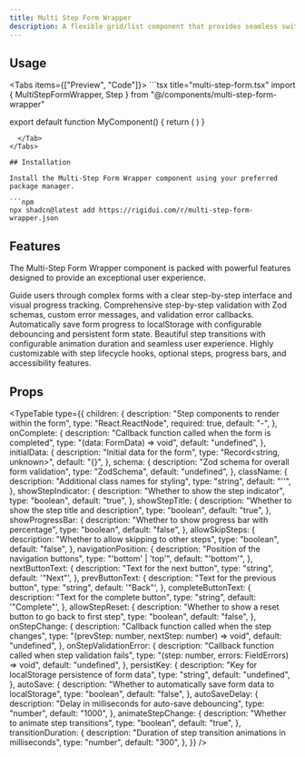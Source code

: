 ```yaml
---
title: Multi Step Form Wrapper
description: A flexible grid/list component that provides seamless switching between grid and list layouts with customizable card rendering.
---
```



## Usage

<Tabs items={["Preview", "Code"]}>
  <Tab value="Preview">
    <MultiStepFormPreview />
  </Tab>
  <Tab value="Code">
    ```tsx title="multi-step-form.tsx"
import { MultiStepFormWrapper, Step } from "@/components/multi-step-form-wrapper"

export default function MyComponent() {
      return (
        <MultiStepFormWrapper>
          <Step title="Basic Info">
            <FormBasic />
          </Step>
          <Step title="Message">
            <FormMessage />
          </Step>
        </MultiStepFormWrapper>
      )
}
```
  </Tab>
</Tabs>

## Installation

Install the Multi-Step Form Wrapper component using your preferred package manager.

```npm
npx shadcn@latest add https://rigidui.com/r/multi-step-form-wrapper.json
```

## Features

The Multi-Step Form Wrapper component is packed with powerful features designed to provide an exceptional user experience.

<Cards>
  <Card title="Step-by-Step Form Flow">
    Guide users through complex forms with a clear step-by-step interface and
    visual progress tracking.
  </Card>
  <Card title="Advanced Validation">
    Comprehensive step-by-step validation with Zod schemas, custom error
    messages, and validation error callbacks.
  </Card>
  <Card title="Auto-Save & Persistence">
    Automatically save form progress to localStorage with configurable
    debouncing and persistent form state.
  </Card>
  <Card title="Smooth Animations">
    Beautiful step transitions with configurable animation duration and seamless
    user experience.
  </Card>
  <Card title="Flexible Configuration">
    Highly customizable with step lifecycle hooks, optional steps, progress
    bars, and accessibility features.
  </Card>
</Cards>

## Props

<TypeTable
  type={{
    children: {
      description: "Step components to render within the form",
      type: "React.ReactNode",
      required: true,
      default: "-",
    },
    onComplete: {
      description: "Callback function called when the form is completed",
      type: "(data: FormData) => void",
      default: "undefined",
    },
    initialData: {
      description: "Initial data for the form",
      type: "Record<string, unknown>",
      default: "{}",
    },
    schema: {
      description: "Zod schema for overall form validation",
      type: "ZodSchema",
      default: "undefined",
    },
    className: {
      description: "Additional class names for styling",
      type: "string",
      default: "''",
    },
    showStepIndicator: {
      description: "Whether to show the step indicator",
      type: "boolean",
      default: "true",
    },
    showStepTitle: {
      description: "Whether to show the step title and description",
      type: "boolean",
      default: "true",
    },
    showProgressBar: {
      description: "Whether to show progress bar with percentage",
      type: "boolean",
      default: "false",
    },
    allowSkipSteps: {
      description: "Whether to allow skipping to other steps",
      type: "boolean",
      default: "false",
    },
    navigationPosition: {
      description: "Position of the navigation buttons",
      type: "'bottom' | 'top'",
      default: "'bottom'",
    },
    nextButtonText: {
      description: "Text for the next button",
      type: "string",
      default: '"Next"',
    },
    prevButtonText: {
      description: "Text for the previous button",
      type: "string",
      default: '"Back"',
    },
    completeButtonText: {
      description: "Text for the complete button",
      type: "string",
      default: '"Complete"',
    },
    allowStepReset: {
      description: "Whether to show a reset button to go back to first step",
      type: "boolean",
      default: "false",
    },
    onStepChange: {
      description: "Callback function called when the step changes",
      type: "(prevStep: number, nextStep: number) => void",
      default: "undefined",
    },
    onStepValidationError: {
      description: "Callback function called when step validation fails",
      type: "(step: number, errors: FieldErrors) => void",
      default: "undefined",
    },
    persistKey: {
      description: "Key for localStorage persistence of form data",
      type: "string",
      default: "undefined",
    },
    autoSave: {
      description: "Whether to automatically save form data to localStorage",
      type: "boolean",
      default: "false",
    },
    autoSaveDelay: {
      description: "Delay in milliseconds for auto-save debouncing",
      type: "number",
      default: "1000",
    },
    animateStepChange: {
      description: "Whether to animate step transitions",
      type: "boolean",
      default: "true",
    },
    transitionDuration: {
      description: "Duration of step transition animations in milliseconds",
      type: "number",
      default: "300",
    },
  }}
/>
